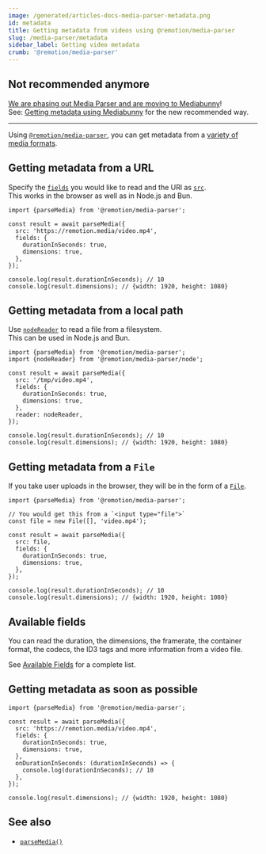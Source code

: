 ```yaml
---
image: /generated/articles-docs-media-parser-metadata.png
id: metadata
title: Getting metadata from videos using @remotion/media-parser
slug: /media-parser/metadata
sidebar_label: Getting video metadata
crumb: '@remotion/media-parser'
---
```


## Not recommended anymore

[We are phasing out Media Parser and are moving to Mediabunny](/blog/mediabunny)!  
See: [Getting metadata using Mediabunny](/docs/mediabunny/metadata) for the new recommended way.

---

Using [`@remotion/media-parser`](/docs/media-parser), you can get metadata from a [variety of media formats](/docs/media-parser/format-support).

## Getting metadata from a URL

Specify the [`fields`](/docs/media-parser/parse-media#fields) you would like to read and the URl as [`src`](/docs/media-parser/parse-media#src).  
This works in the browser as well as in Node.js and Bun.

```tsx twoslash title="Parsing a hosted video"
import {parseMedia} from '@remotion/media-parser';

const result = await parseMedia({
  src: 'https://remotion.media/video.mp4',
  fields: {
    durationInSeconds: true,
    dimensions: true,
  },
});

console.log(result.durationInSeconds); // 10
console.log(result.dimensions); // {width: 1920, height: 1080}
```

## Getting metadata from a local path

Use [`nodeReader`](/docs/media-parser/node-reader) to read a file from a filesystem.  
This can be used in Node.js and Bun.

```tsx twoslash title="Parsing a video from a file path"
import {parseMedia} from '@remotion/media-parser';
import {nodeReader} from '@remotion/media-parser/node';

const result = await parseMedia({
  src: '/tmp/video.mp4',
  fields: {
    durationInSeconds: true,
    dimensions: true,
  },
  reader: nodeReader,
});

console.log(result.durationInSeconds); // 10
console.log(result.dimensions); // {width: 1920, height: 1080}
```

## Getting metadata from a `File`

If you take user uploads in the browser, they will be in the form of a [`File`](https://developer.mozilla.org/en-US/docs/Web/API/File).

```tsx twoslash title="Parsing a video from a file path"
import {parseMedia} from '@remotion/media-parser';

// You would get this from a `<input type="file">`
const file = new File([], 'video.mp4');

const result = await parseMedia({
  src: file,
  fields: {
    durationInSeconds: true,
    dimensions: true,
  },
});

console.log(result.durationInSeconds); // 10
console.log(result.dimensions); // {width: 1920, height: 1080}
```

## Available fields

You can read the duration, the dimensions, the framerate, the container format, the codecs, the ID3 tags and more information from a video file.

See [Available Fields](/docs/media-parser/fields) for a complete list.

## Getting metadata as soon as possible

```tsx twoslash title="Parsing a video from a File"
import {parseMedia} from '@remotion/media-parser';

const result = await parseMedia({
  src: 'https://remotion.media/video.mp4',
  fields: {
    durationInSeconds: true,
    dimensions: true,
  },
  onDurationInSeconds: (durationInSeconds) => {
    console.log(durationInSeconds); // 10
  },
});

console.log(result.dimensions); // {width: 1920, height: 1080}
```

## See also

- [`parseMedia()`](/docs/media-parser/parse-media)
